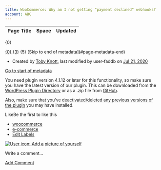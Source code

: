 ```yaml
---
title: WooCommerce: Why am I not getting "payment declined" webhooks?
account: ABC
---
```


<table class="aui"> <thead> <tr class="header"> <th class="search-result-title">Page Title</th> <th class="search-result-space">Space</th> <th class="search-result-date">Updated</th> </tr> </thead> </table> <p class="search-result-count">{0}</p> <tr class="search-result"> <td class="search-result-title"><a href="{1}" class="content-type-{2}"><span>{0}</span></a></td> <td class="search-result-space"><a class="space" href="/display/{4}/" title="{3}">{3}</a></td> <td class="search-result-date"><span class="date" title="{6}">{5}</span></td> </tr> [Skip to end of metadata](#page-metadata-end)

*   Created by [Toby Knott](    /display/~toby.knott
    ), last modified by user-faddb on [Jul 21, 2020](/pages/diffpagesbyversion.action?pageId=8487232&selectedPageVersions=2&selectedPageVersions=3 "Show changes")

[Go to start of metadata](#page-metadata-start)

You need plugin version 4.1.12 or later for this functionality, so make sure you have the latest version of our plugin. This can be downloaded from the [WordPress Plugin Directory](https://wordpress.org/plugins/checkout-com-unified-payments-api/#developers) or as a .zip file from [GitHub](https://github.com/checkout/checkout-woocommerce-plugin).

Also, make sure that you've [deactivated/deleted any previous versions of the plugin](https://docs.checkout.com/quickstart/integrate/e-commerce-platforms/woocommerce#WooCommerce-Checkyouhavenopreviousversionoftheplugin) you may have installed.

LikeBe the first to like this

*   [woocommerce](/label/FAQ/woocommerce)
*   [e-commerce](/label/FAQ/e-commerce)
*   [Edit Labels](# "Edit Labels (Type 'l')")

[![User icon: Add a picture of yourself](/s/en_GB/7901/abf7b35644d5a5d1d7e4b0969a83e8eb2b569fb5/_/images/icons/profilepics/add_profile_pic.svg)](/users/profile/editmyprofilepicture.action)

Write a comment…

[Add Comment](/pages/viewpage.action?pageId=8487232&showComments=true&showCommentArea=true#addcomment)